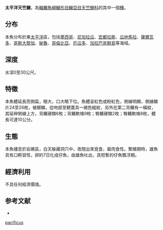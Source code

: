 {{Speciesbox
| name = 太平洋天竺鯛
| status = NE
| genus = Apogon
| species = pacificus
| authority = [[Herre|Herre]], 1935
| synonyms = 
}}
'''太平洋天竺鯛'''，為[[輻鰭魚綱|輻鰭魚綱]][[鱸形目|鱸形目]][[鱸亞目|鱸亞目]][[天竺鯛科|天竺鯛科]]的其中一個[[種|種]]。

==分布==
本魚分布於東[[太平洋|太平洋]]區，包括[[墨西哥|墨西哥]]、[[尼加拉瓜|尼加拉瓜]]、[[宏都拉斯|宏都拉斯]]、[[瓜地馬拉|瓜地馬拉]]、[[薩爾瓦多|薩爾瓦多]]、[[哥斯大黎加|哥斯大黎加]]、[[秘魯|秘魯]]、[[哥倫比亞|哥倫比亞]]、[[厄瓜多|厄瓜多]]、[[加拉巴哥群島|加拉巴哥群島]]等海域。

==深度==
水深0至30公尺。

==特徵==
本魚體延長而側扁，眼大，口大略下位。魚體呈紅色或粉紅色，側線明顯，側線鱗片24至26枚，被櫛鱗，從吻部至鰓蓋具一褐色縱紋，另外在第二背鰭有一橫紋，其延伸側線上方，背鰭硬棘6枚；背鰭軟條9枚；臀鰭硬棘2枚；臀鰭軟條8枚，體長可達10公分。

==生態==
本魚棲息於岩礁區，白天躲藏洞穴中，夜間出來覓食，屬肉食性。繁殖期時，雄魚具有口孵習性，卵約7日化成仔魚，由雄魚吐出，具短暫的仔魚飄浮期。

==經濟利用==
不具任何經濟價值。

==参考文献==
*{{FishBase_species|genus=Apogon|species=pacificus|year=2011|month=12}}
{{Taxonbar|from=Q1078298}}

[[Category:天竺鯛屬|pacificus]]